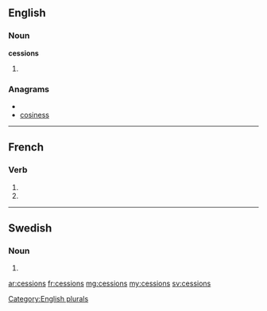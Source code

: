 ==English==

===Noun===
'''cessions'''

# {{plural of|[[cession]]}}

===Anagrams===
* {{alphagram|ceinosss}}
* [[cosiness#English|cosiness]]


[[Category:English plurals]]

----

==French==

===Verb===
{{fr-verb-form}}

# {{conjugation of|cesser||1|p|imperf|ind|lang=fr}}
# {{conjugation of|cesser||1|p|pres|sub|lang=fr}}

----

==Swedish==

===Noun===
{{infl|sv|noun form}}

# {{sv-noun-form-indef-gen|cession}}

[[ar:cessions]]
[[fr:cessions]]
[[mg:cessions]]
[[my:cessions]]
[[sv:cessions]]